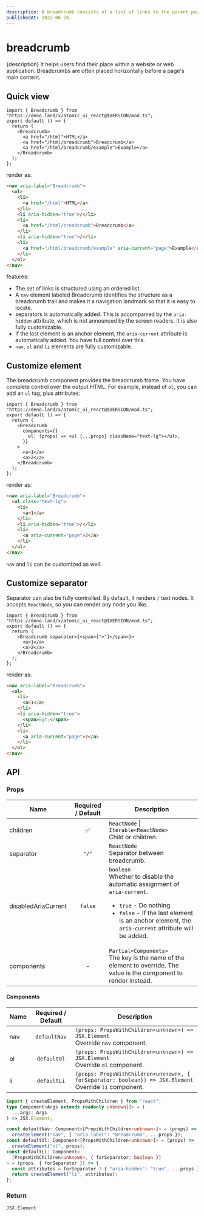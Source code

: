 ```yaml
---
description: A breadcrumb consists of a list of links to the parent pages of the current page in hierarchical order.
publishedAt: 2022-06-24
---
```


# breadcrumb

{description} It helps users find their place within a website or web
application. Breadcrumbs are often placed horizontally before a page's main
content.

## Quick view

```tsx
import { Breadcrumb } from "https://deno.land/x/atomic_ui_react@$VERSION/mod.ts";
export default () => {
  return (
    <Breadcrumb>
      <a href="/html">HTML</a>
      <a href="/html/breadcrumb">Breadcrumb</a>
      <a href="/html/breadcrumb/example">Example</a>
    </Breadcrumb>
  );
};
```

render as:

```html
<nav aria-label="Breadcrumb">
  <ol>
    <li>
      <a href="/html">HTML</a>
    </li>
    <li aria-hidden="true">/</li>
    <li>
      <a href="/html/breadcrumb">Breadcrumb</a>
    </li>
    <li aria-hidden="true">/</li>
    <li>
      <a href="/html/breadcrumb/example" aria-current="page">Example</a>
    </li>
  </ol>
</nav>
```

features:

- The set of links is structured using an ordered list.
- A `nav` element labeled Breadcrumb identifies the structure as a breadcrumb
  trail and makes it a navigation landmark so that it is easy to locate.
- separators is automatically added. This is accompanied by the `aria-hidden`
  attribute, which is not announced by the screen readers. It is also fully
  customizable.
- If the last element is an anchor element, the `aria-current` attribute is
  automatically added. You have full control over this.
- `nav`, `ol` and `li` elements are fully customizable.

## Customize element

The breadcrumb component provides the breadcrumb frame. You have complete
control over the output HTML. For example, instead of `ol`, you can add an `ul`
tag, plus attributes:

```tsx
import { Breadcrumb } from "https://deno.land/x/atomic_ui_react@$VERSION/mod.ts";
export default () => {
  return (
    <Breadcrumb
      components={{
        ol: (props) => <ul {...props} className="text-lg"></ul>,
      }}
    >
      <a>1</a>
      <a>2</a>
    </Breadcrumb>
  );
};
```

render as:

```html
<nav aria-label="Breadcrumb">
  <ul class="text-lg">
    <li>
      <a>1</a>
    </li>
    <li aria-hidden="true">/</li>
    <li>
      <a aria-current="page">2</a>
    </li>
  </ul>
</nav>
```

`nav` and `li` can be customized as well.

## Customize separator

Separator can also be fully controlled. By default, it renders `/` text nodes.
It accepts `ReactNode`, so you can render any node you like.

```tsx
import { Breadcrumb } from "https://deno.land/x/atomic_ui_react@$VERSION/mod.ts";
export default () => {
  return (
    <Breadcrumb separator={<span>{">"}</span>}>
      <a>1</a>
      <a>2</a>
    </Breadcrumb>
  );
};
```

render as:

```html
<nav aria-label="Breadcrumb">
  <ol>
    <li>
      <a>1</a>
    </li>
    <li aria-hidden="true">
      <span>&gt;</span>
    </li>
    <li>
      <a aria-current="page">2</a>
    </li>
  </ol>
</nav>
```

## API

### Props

| Name                | Required / Default | Description                                                                                                                                                                                                                  |
| ------------------- | :----------------: | ---------------------------------------------------------------------------------------------------------------------------------------------------------------------------------------------------------------------------- |
| children            | :white_check_mark: | `ReactNode` &#124; `Iterable<ReactNode>`<br/>Child or children.                                                                                                                                                              |
| separator           |       `"/"`        | `ReactNode`<br/> Separator between breadcrumb.                                                                                                                                                                               |
| disabledAriaCurrent |      `false`       | `boolean`<br/>Whether to disable the automatic assignment of `aria-current`.<ul><li> `true` - Do nothing.</li><li> `false` - If the last element is an anchor element, the `aria-current` attribute will be added.</li></ul> |
| components          |         -          | `Partial<Components>`<br/>The key is the name of the element to override. The value is the component to render instead.                                                                                                      |

#### Components

| Name | Required / Default | Description                                                                                                  |
| ---- | :----------------: | ------------------------------------------------------------------------------------------------------------ |
| nav  |    `defaultNav`    | `(props: PropsWithChildren<unknown>) => JSX.Element`<br/> Override `nav` component.                          |
| ol   |    `defaultOl`     | `(props: PropsWithChildren<unknown>) => JSX.Element`<br/> Override `ol` component.                           |
| li   |    `defaultLi`     | `(props: PropsWithChildren<unknown>, { forSeparator: boolean}) => JSX.Element`<br/> Override `li` component. |

```ts
import { createElement, PropsWithChildren } from "react";
type Component<Args extends readonly unknown[]> = (
  ...args: Args
) => JSX.Element;

const defaultNav: Component<[PropsWithChildren<unknown>]> = (props) =>
  createElement("nav", { "aria-label": "Breadcrumb", ...props });
const defaultOl: Component<[PropsWithChildren<unknown>]> = (props) =>
  createElement("ol", props);
const defaultLi: Component<
  [PropsWithChildren<unknown>, { forSeparator: boolean }]
> = (props, { forSeparator }) => {
  const attributes = forSeparator ? { "aria-hidden": "true", ...props } : props;
  return createElement("li", attributes);
};
```

### Return

`JSX.Element`
